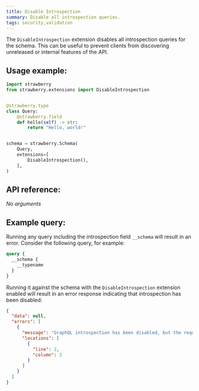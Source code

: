 ```yaml
---
title: Disable Introspection
summary: Disable all introspection queries.
tags: security,validation
---
```



The `DisableIntrospection` extension disables all introspection queries for the
schema. This can be useful to prevent clients from discovering unreleased or
internal features of the API.

## Usage example:

```python
import strawberry
from strawberry.extensions import DisableIntrospection


@strawberry.type
class Query:
    @strawberry.field
    def hello(self) -> str:
        return "Hello, world!"


schema = strawberry.Schema(
    Query,
    extensions=[
        DisableIntrospection(),
    ],
)
```

## API reference:

_No arguments_

## Example query:

Running any query including the introspection field `__schema` will result in an
error. Consider the following query, for example:

```graphql
query {
  __schema {
    __typename
  }
}
```

Running it against the schema with the `DisableIntrospection` extension enabled
will result in an error response indicating that introspection has been
disabled:

```json
{
  "data": null,
  "errors": [
    {
      "message": "GraphQL introspection has been disabled, but the requested query contained the field '__schema'.",
      "locations": [
        {
          "line": 2,
          "column": 3
        }
      ]
    }
  ]
}
```

